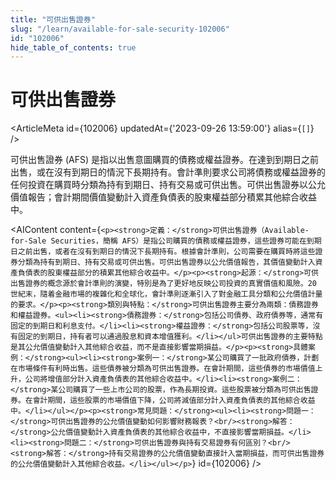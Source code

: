 ```yaml
---
title: "可供出售證券"
slug: "/learn/available-for-sale-security-102006"
id: "102006"
hide_table_of_contents: true
---
```



# 可供出售證券

<ArticleMeta id={102006} updatedAt={'2023-09-26 13:59:00'} alias={`[]`} />
<div className='border-solid border-b border-t-0 my-4 border-[var(--ifm-color-gray-300)]' />

可供出售證券 (AFS) 是指以出售意圖購買的債務或權益證券。在達到到期日之前出售，或在沒有到期日的情況下長期持有。會計準則要求公司將債務或權益證券的任何投資在購買時分類為持有到期日、持有交易或可供出售。可供出售證券以公允價值報告；會計期間價值變動計入資產負債表的股東權益部分積累其他綜合收益中。

<AIContent content={`<p><strong>定義：</strong>可供出售證券（Available-for-Sale Securities，簡稱 AFS）是指公司購買的債務或權益證券，這些證券可能在到期日之前出售，或者在沒有到期日的情況下長期持有。根據會計準則，公司需要在購買時將這些證券分類為持有到期日、持有交易或可供出售。可供出售證券以公允價值報告，其價值變動計入資產負債表的股東權益部分的積累其他綜合收益中。</p><p><strong>起源：</strong>可供出售證券的概念源於會計準則的演變，特別是為了更好地反映公司投資的真實價值和風險。20 世紀末，隨着金融市場的複雜化和全球化，會計準則逐漸引入了對金融工具分類和公允價值計量的要求。</p><p><strong>類別與特點：</strong>可供出售證券主要分為兩類：債務證券和權益證券。<ul><li><strong>債務證券：</strong>包括公司債券、政府債券等，通常有固定的到期日和利息支付。</li><li><strong>權益證券：</strong>包括公司股票等，沒有固定的到期日，持有者可以通過股息和資本增值獲利。</li></ul>可供出售證券的主要特點是其公允價值變動計入其他綜合收益，而不是直接影響當期損益。</p><p><strong>具體案例：</strong><ul><li><strong>案例一：</strong>某公司購買了一批政府債券，計劃在市場條件有利時出售。這些債券被分類為可供出售證券。在會計期間，這些債券的市場價值上升，公司將增值部分計入資產負債表的其他綜合收益中。</li><li><strong>案例二：</strong>某公司購買了一些上市公司的股票，作為長期投資。這些股票被分類為可供出售證券。在會計期間，這些股票的市場價值下降，公司將減值部分計入資產負債表的其他綜合收益中。</li></ul></p><p><strong>常見問題：</strong><ul><li><strong>問題一：</strong>可供出售證券的公允價值變動如何影響財務報表？<br/><strong>解答：</strong>公允價值變動計入資產負債表的其他綜合收益中，不直接影響當期損益。</li><li><strong>問題二：</strong>可供出售證券與持有交易證券有何區別？<br/><strong>解答：</strong>持有交易證券的公允價值變動直接計入當期損益，而可供出售證券的公允價值變動計入其他綜合收益。</li></ul></p>`} id={102006} />
